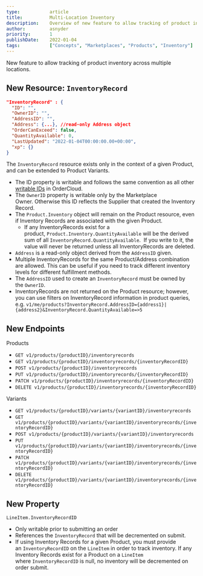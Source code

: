 ```yaml
---
type:           article
title:          Multi-Location Inventory
description:    Overview of new feature to allow tracking of product inventory across multiple locations.
author:         asnyder
priority:       1
publishDate:    2022-01-04
tags:           ["Concepts", "Marketplaces", "Products", "Inventory"]
---
```


New feature to allow tracking of product inventory across multiple locations. 

## New Resource: `InventoryRecord`

```json
"InventoryRecord" : {
  "ID": "",
  "OwnerID": "",
  "AddressID": "",
  "Address": {...}, //read-only Address object
  "OrderCanExceed": false,
  "QuantityAvailable": 0,
  "LastUpdated": "2022-01-04T00:00:00.00+00:00",
  "xp": {}
}
```

The `InventoryRecord` resource exists only in the context of a given Product, and can be extended to Product Variants.
- The ID property is writable and follows the same convention as all other [writable IDs](https://ordercloud.io/learn/ordercloud-basics/conventions#writeable-ids) in OrderCloud.
- The `OwnerID` property is writable only by the Marketplace Owner. Otherwise this ID reflects the Supplier that created the Inventory Record.
- The `Product.Inventory` object will remain on the Product resource, even if Inventory Records are associated with the given Product.
   - If any InventoryRecords exist for a product, `Product.Inventory.QuantityAvailable` will be the derived sum of all `InventoryRecord.QuantityAvailable`.  If you write to it, the value will never be returned unless all InventoryRecords are deleted.
- `Address` is a read-only object derived from the `AddressID` given.
- Multiple InventoryRecords for the same Product/Address combination are allowed. This can be useful if you need to track different inventory levels for different fulfillment methods.
- The `AddressID` used to create an `InventoryRecord` must be owned by the `OwnerID`.
- InventoryRecords are not returned on the Product resource; however, you can use filters on InventoryRecord information in product queries, e.g. `v1/me/products?InventoryRecord.AddressID={address1}|{address2}&InventoryRecord.QuantityAvailable=>5`

## New Endpoints 

Products
- `GET v1/products/{productID}/inventoryrecords`
- `GET v1/products/{productID}/inventoryrecords/{inventoryRecordID}`
- `POST v1/products/{productID}/inventoryrecords`
- `PUT v1/products/{productID}/inventoryrecords/{inventoryRecordID}`
- `PATCH v1/products/{productID}/inventoryrecords/{inventoryRecordID}`
- `DELETE v1/products/{productID}/inventoryrecords/{inventoryRecordID}`

Variants
- `GET v1/products/{productID}/variants/{variantID}/inventoryrecords`
- `GET v1/products/{productID}/variants/{variantID}/inventoryrecords/{inventoryRecordID}`
- `POST v1/products/{productID}/variants/{variantID}/inventoryrecords`
- `PUT v1/products/{productID}/variants/{variantID}/inventoryrecords/{inventoryRecordID}`
- `PATCH v1/products/{productID}/variants/{variantID}/inventoryrecords/{inventoryRecordID}`
- `DELETE v1/products/{productID}/variants/{variantID}/inventoryrecords/{inventoryRecordID}`

## New Property
 `LineItem.InventoryRecordID`
- Only writable prior to submitting an order
- References the `InventoryRecord` that will be decremented on submit.
- If using Inventory Records for a given Product, you must provide an `InventoryRecordID` on the `LineItem` in order to track inventory. If any Inventory Records exist for a Product on a `LineItem` where `InventoryRecordID` is null, no inventory will be decremented on order submit.
